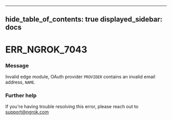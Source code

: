 

---
hide_table_of_contents: true
displayed_sidebar: docs
---


# ERR_NGROK_7043

### Message
Invalid edge module, OAuth provider `PROVIDER` contains an invalid email address, `NAME`.

<ErrorDetails error="err_ngrok_7043" />



### Further help
If you're having trouble resolving this error, please reach out to [support@ngrok.com](mailto:support@ngrok.com?subject=Help%20with%20ERR_NGROK_7043)

